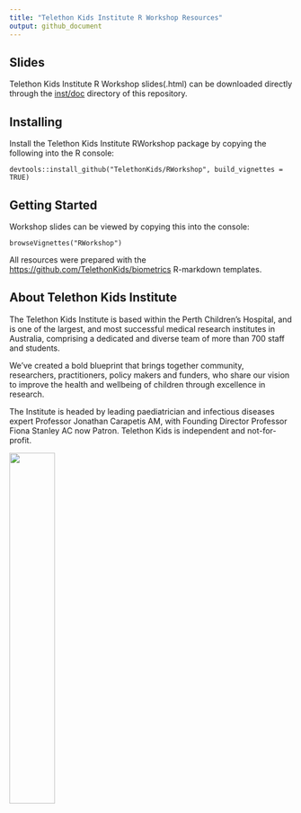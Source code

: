---
title: "Telethon Kids Institute R Workshop Resources"
output: github_document
---

<!-- README.md is generated from README.Rmd. Please edit that file -->

## Slides

Telethon Kids Institute R Workshop slides(.html) can be downloaded directly through the [inst/doc](https://github.com/TelethonKids/RWorkshop/tree/master/inst/doc) directory of this repository.

## Installing

Install the Telethon Kids Institute RWorkshop package by copying the following into the R console:

    devtools::install_github("TelethonKids/RWorkshop", build_vignettes = TRUE)

## Getting Started

Workshop slides can be viewed by copying this into the console:

    browseVignettes("RWorkshop")

All resources were prepared with the <https://github.com/TelethonKids/biometrics> R-markdown templates.

## About Telethon Kids Institute

The Telethon Kids Institute is based within the Perth Children’s
Hospital, and is one of the largest, and most successful medical
research institutes in Australia, comprising a dedicated and diverse
team of more than 700 staff and students.

We’ve created a bold blueprint that brings together community,
researchers, practitioners, policy makers and funders, who share our
vision to improve the health and wellbeing of children through
excellence in research.

The Institute is headed by leading paediatrician and infectious diseases
expert Professor Jonathan Carapetis AM, with Founding Director Professor
Fiona Stanley AC now Patron. Telethon Kids is independent and
not-for-profit.

<p align="center">

<img src="man/figures/logo800.jpg"  width="40%" height="40%">

</p>
